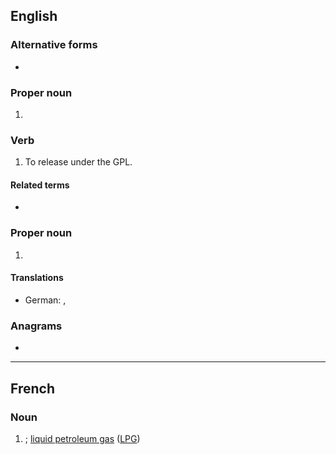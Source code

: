 {{also|gpl}}
==English==

===Alternative forms===
* {{l|en|GNU GPL}}

===Proper noun===
{{en-proper noun}}

# {{lb|en|computing|copyright}} {{initialism of|en|w:GNU General Public License|General Public License}}
#: {{hyponyms|en|AGPL|LGPL}}
#: {{coordinate terms|en|FDL}}

===Verb===
{{en-verb}}

# {{lb|en|computing|copyright|transitive|colloquial}} To release under the GPL.

====Related terms====
* {{l|en|GNU}}

===Proper noun===
{{en-proper noun}}

# {{lb|en|linguistics}} {{initialism of|en|Germanic parent language}}

====Translations====
{{trans-top}}
* German: {{t|de|Vorgermanisch|n}}, {{t|de|Prägermanisch|n}}
{{trans-mid}}
{{trans-bottom}}

===Anagrams===
* {{anagrams|en|a=glp|GLP|LPG|PGL}}

----

==French==
{{wikipedia|Gaz de pétrole liquéfié|lang=fr}}

===Noun===
{{head|fr|noun}}

# {{initialism of|fr|gaz de pétrole liquéfié|nodot=1}}; [[liquid petroleum gas]] ([[LPG]])